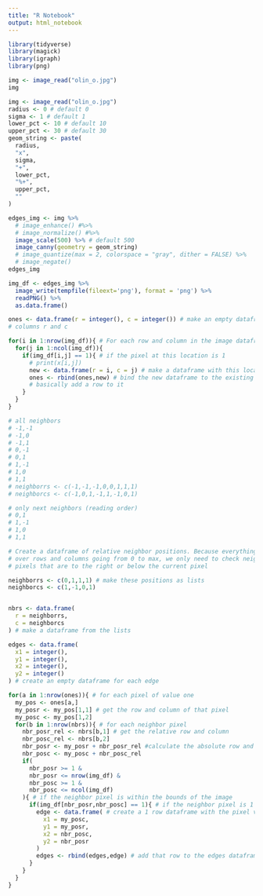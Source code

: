 ```yaml
---
title: "R Notebook"
output: html_notebook
---
```



```r
library(tidyverse)
library(magick)
library(igraph)
library(png)
```
```r
img <- image_read("olin_o.jpg")
img
```

```r
img <- image_read("olin_o.jpg")
radius <- 0 # default 0
sigma <- 1 # default 1
lower_pct <- 10 # default 10
upper_pct <- 30 # default 30
geom_string <- paste(
  radius,
  "x",
  sigma,
  "+",
  lower_pct,
  "%+",
  upper_pct,
  ""
)

edges_img <- img %>% 
  # image_enhance() #%>%
  # image_normalize() #%>%
  image_scale(500) %>% # default 500
  image_canny(geometry = geom_string)
  # image_quantize(max = 2, colorspace = "gray", dither = FALSE) %>%
  # image_negate()
edges_img
```



```r

img_df <- edges_img %>%
  image_write(tempfile(fileext='png'), format = 'png') %>%
  readPNG() %>%
  as.data.frame()

ones <- data.frame(r = integer(), c = integer()) # make an empty dataframe with
# columns r and c

for(i in 1:nrow(img_df)){ # For each row and column in the image dataframe
  for(j in 1:ncol(img_df)){
    if(img_df[i,j] == 1){ # if the pixel at this location is 1
      # print(x[i,j])
      new <- data.frame(r = i, c = j) # make a dataframe with this location
      ones <- rbind(ones,new) # bind the new dataframe to the existing one
      # basically add a row to it
    }
  }
}
```

```r

# all neighbors
# -1,-1
# -1,0
# -1,1
# 0,-1
# 0,1
# 1,-1
# 1,0
# 1,1
# neighborrs <- c(-1,-1,-1,0,0,1,1,1)
# neighborcs <- c(-1,0,1,-1,1,-1,0,1)

# only next neighbors (reading order)
# 0,1
# 1,-1
# 1,0
# 1,1

# Create a dataframe of relative neighbor positions. Because everything iterates
# over rows and columns going from 0 to max, we only need to check neighboring 
# pixels that are to the right or below the current pixel

neighborrs <- c(0,1,1,1) # make these positions as lists
neighborcs <- c(1,-1,0,1)


nbrs <- data.frame(
  r = neighborrs,
  c = neighborcs
) # make a dataframe from the lists

edges <- data.frame(
  x1 = integer(),
  y1 = integer(),
  x2 = integer(),
  y2 = integer()
) # create an empty dataframe for each edge

for(a in 1:nrow(ones)){ # for each pixel of value one
  my_pos <- ones[a,]
  my_posr <- my_pos[1,1] # get the row and column of that pixel
  my_posc <- my_pos[1,2]
  for(b in 1:nrow(nbrs)){ # for each neighbor pixel
    nbr_posr_rel <- nbrs[b,1] # get the relative row and column
    nbr_posc_rel <- nbrs[b,2]
    nbr_posr <- my_posr + nbr_posr_rel #calculate the absolute row and column
    nbr_posc <- my_posc + nbr_posc_rel
    if(
      nbr_posr >= 1 & 
      nbr_posr <= nrow(img_df) & 
      nbr_posc >= 1 & 
      nbr_posc <= ncol(img_df)
    ){ # if the neighbor pixel is within the bounds of the image
      if(img_df[nbr_posr,nbr_posc] == 1){ # if the neighbor pixel is 1
        edge <- data.frame( # create a 1 row dataframe with the pixel value
          x1 = my_posc, 
          y1 = my_posr,
          x2 = nbr_posc,
          y2 = nbr_posr
        )
        edges <- rbind(edges,edge) # add that row to the edges dataframe
      }
    }
  }
}

```

